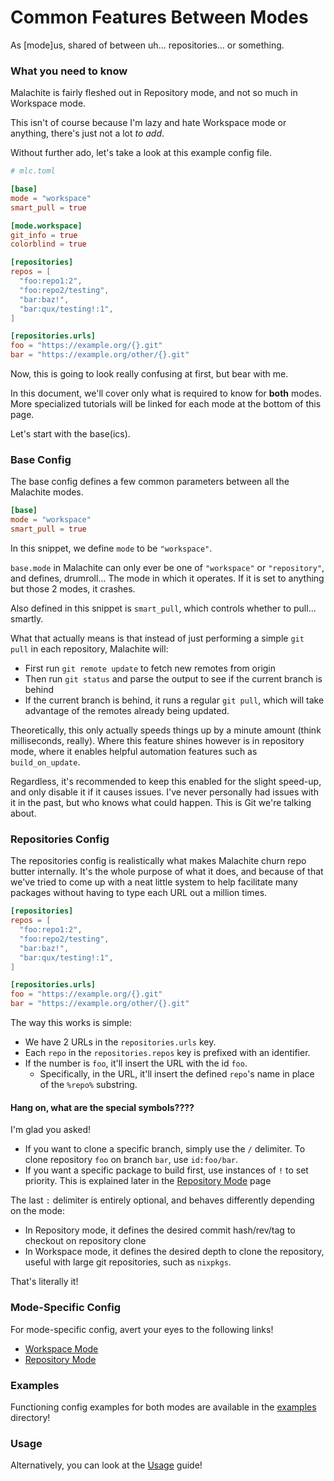 # Common Features Between Modes
As [mode]us, shared of between uh… repositories… or something.

### What you need to know
Malachite is fairly fleshed out in Repository mode, and not so much in Workspace mode.

This isn't of course because I'm lazy and hate Workspace mode or anything, there's just not
a lot *to add*.

Without further ado, let's take a look at this example config file.

```toml
# mlc.toml

[base]
mode = "workspace"
smart_pull = true

[mode.workspace]
git_info = true
colorblind = true

[repositories]
repos = [
  "foo:repo1:2",
  "foo:repo2/testing",
  "bar:baz!",
  "bar:qux/testing!:1",
]

[repositories.urls]
foo = "https://example.org/{}.git"
bar = "https://example.org/other/{}.git"
```

Now, this is going to look really confusing at first, but bear with me. 

In this document, we'll cover only what is required to know for **both** modes.
More specialized tutorials will be linked for each mode at the bottom of this page.

Let's start with the base(ics).


### Base Config
The base config defines a few common parameters between all the Malachite modes.

```toml
[base]
mode = "workspace"
smart_pull = true
```

In this snippet, we define `mode` to be `"workspace"`.

`base.mode` in Malachite can only ever be one of `"workspace"` or `"repository"`, and defines, drumroll…
The mode in which it operates. If it is set to anything but those 2 modes, it crashes.

Also defined in this snippet is `smart_pull`, which controls whether to pull… smartly.

What that actually means is that instead of just performing a simple `git pull` in each repository, Malachite
will:

- First run `git remote update` to fetch new remotes from origin 
- Then run `git status` and parse the output to see if the current branch is behind
- If the current branch is behind, it runs a regular `git pull`, which will take advantage of the remotes
  already being updated. 

Theoretically, this only actually speeds things up by a minute amount (think milliseconds, really). Where this feature shines however is in repository mode,
where it enables helpful automation features such as `build_on_update`.

Regardless, it's recommended to keep this enabled for the slight speed-up, and only disable it if it causes issues.
I've never personally had issues with it in the past, but who knows what could happen. This is Git we're talking about.


### Repositories Config 

The repositories config is realistically what makes Malachite churn repo butter internally. It's the whole
purpose of what it does, and because of that we've tried to come up with a neat little system to help
facilitate many packages without having to type each URL out a million times.

```toml
[repositories]
repos = [
  "foo:repo1:2",
  "foo:repo2/testing",
  "bar:baz!",
  "bar:qux/testing!:1",
]

[repositories.urls]
foo = "https://example.org/{}.git"
bar = "https://example.org/other/{}.git"
```

The way this works is simple: 
- We have 2 URLs in the `repositories.urls` key.
- Each `repo` in the `repositories.repos` key is prefixed with an identifier.
- If the number is `foo`, it'll insert the URL with the id `foo`.
  - Specifically, in the URL, it'll insert the defined `repo`'s name in place of the `%repo%` substring.

#### Hang on, what are the special symbols????

I'm glad you asked!
- If you want to clone a specific branch, simply use the `/` delimiter. To clone repository `foo` on branch `bar`, use `id:foo/bar`.
- If you want a specific package to build first, use instances of `!` to set priority. This is explained later in the [Repository Mode](REPOSITORY_MODE.md) page

The last `:` delimiter is entirely optional, and behaves differently depending on the mode:
- In Repository mode, it defines the desired commit hash/rev/tag to checkout on repository clone
- In Workspace mode, it defines the desired depth to clone the repository, useful with large git repositories, such as `nixpkgs`.

That's literally it!


### Mode-Specific Config

For mode-specific config, avert your eyes to the following links!

- [Workspace Mode](WORKSPACE_MODE.md)
- [Repository Mode](REPOSITORY_MODE.md)

### Examples

Functioning config examples for both modes are available in the [examples](../examples) directory!

### Usage 

Alternatively, you can look at the [Usage](USAGE.md) guide!

